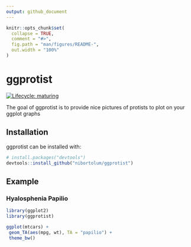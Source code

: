 ```yaml
---
output: github_document
---
```


<!-- README.md is generated from README.Rmd. Please edit that file -->

```r
knitr::opts_chunk$set(
  collapse = TRUE,
  comment = "#>",
  fig.path = "man/figures/README-",
  out.width = "100%"
)
```

# ggprotist

<!-- badges: start -->
[![Lifecycle: maturing](https://img.shields.io/badge/lifecycle-maturing-blue.svg)](https://www.tidyverse.org/lifecycle/#maturing)
<!-- badges: end -->

The goal of ggprotist is to provide nice pictures of protists to plot on your ggplot graphs

## Installation

ggprotist can be installed with:

``` r
# install.packages("devtools")
devtools::install_github("nibortolum/ggprotist")
```
## Example

### Hyalosphenia Papilio

```r
library(ggplot2)
library(ggprotist)

ggplot(mtcars) +
 geom_TA(aes(mpg, wt), TA = "papilio") +
 theme_bw()

```

